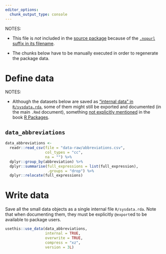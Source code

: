 ```yaml
---
editor_options:
  chunk_output_type: console
---
```


NOTES:

-   This file is *not* included in the [source package](https://r-pkgs.org/package-structure-state.html#source-package) because of the [`.nopurl` suffix in its
    filename](https://rpkg.dev/pkgpurl/reference/purl_rmd.html#-rmd-files-excluded-from-purling).

-   The chunks below have to be manually executed in order to regenerate the package data.

# Define data

NOTES:

-   Although the datasets below are saved as ["internal data" in `R/sysdata.rda`](https://r-pkgs.org/data.html#data-sysdata), some of them might still be
    exported and documented (in the main `.Rmd` document), something [not explicitly
    mentioned](https://coolbutuseless.github.io/2018/12/10/r-packages-internal-and-external-data/) in the book [R
    Packages](https://r-pkgs.org/data.html#data-data).

## `data_abbreviations`

```r
data_abbreviations <-
  readr::read_csv(file = "data-raw/abbreviations.csv",
                  col_types = "cc",
                  na = "") %>%
  dplyr::group_by(abbreviation) %>%
  dplyr::summarise(full_expressions = list(full_expression),
                   .groups = "drop") %>%
  dplyr::relocate(full_expressions)
```

# Write data

Save all the small data objects as a single internal file `R/sysdata.rda`. Note that when documenting them, they must be explicitly `@export`ed to be available
to package users.

```r
usethis::use_data(data_abbreviations,
                  internal = TRUE,
                  overwrite = TRUE,
                  compress = "xz",
                  version = 3L)
```
